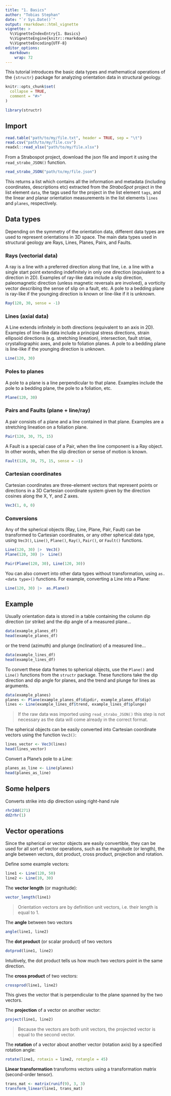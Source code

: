 ```yaml
---
title: "1. Basics"
author: "Tobias Stephan"
date: "`r Sys.Date()`"
output: rmarkdown::html_vignette
vignette: >
  %\VignetteIndexEntry{1. Basics}
  %\VignetteEngine{knitr::rmarkdown}
  %\VignetteEncoding{UTF-8}
editor_options: 
  markdown: 
    wrap: 72
---
```


This tutorial introduces the basic data types and mathematical operations of the `{structr}` package for analyzing orientation data in structural geology.

```r
knitr::opts_chunk$set(
  collapse = TRUE,
  comment = "#>"
)
```

 
```r
library(structr)
```

## Import 

```r
read.table("path/to/my/file.txt", header = TRUE, sep = "\t")
read.csv("path/to/my/file.csv")
readxl::read_xlsx("path/to/my/file.xlsx")
```

From a Strabospot project, download the json file and import it using the `read_strabo_JSON()` function.

 
```r
read_strabo_JSON("path/to/my/file.json")
```

This returns a list which contains all the information and metadata (including coordinates, descriptions etc) extracted from the *StraboSpot* project in the list element `data`, the tags used for the project in the list element `tags`, and the linear and planar orientation measurements in the list elements `lines` and `planes`, respectively.


## Data types
Depending on the symmetry of the orientation data, different data types are used to represent orientations in 3D space.
The main data types used in structural geology are Rays, Lines, Planes, Pairs, and Faults.

### Rays (vectorial data)
A ray is a line with a preferred direction along that line, i.e. a line with a single start point extending indefinitely in only one direction (equivalent to a direction in 2D).
Examples of ray-like data include a slip direction, paleomagnetic direction (unless magnetic reversals are involved), a vorticity vector describing the sense of slip on
a fault, etc. 
A pole to a bedding plane is ray-like if the younging direction is known or line-like if it is unknown.

```r
Ray(120, 30, sense = -1)
```

### Lines (axial data)
A Line extends infinitely in both directions (equivalent to an axis in 2D).
Examples of line-like data include a principal stress directions, strain ellipsoid directions (e.g. stretching lineation), intersection, fault striae, crystallographic axes, and pole to foliation planes.
A pole to a bedding plane is line-like if the younging direction is unknown.

```r
Line(120, 30)
```

### Poles to planes
A pole to a plane is a line perpendicular to that plane. Examples include
the pole to a bedding plane, the pole to a foliation, etc.

```r
Plane(120, 30)
```

### Pairs and Faults (plane + line/ray)
A pair consists of a plane and a line contained in that plane. Examples are a stretching lineation  on a foliation plane.

```r
Pair(120, 30, 75, 15)
```

A Fault is a special case of a Pair, when the line component is a Ray object. In other words, when the slip direction or sense of motion is known. 

```r
Fault(120, 30, 75, 15, sense = -1)
```


### Cartesian coordinates
Cartesian coordinates are three-element vectors that represent points or directions in a 3D Cartesian coordinate system given by the direction cosines along the X, Y, and Z axes.

```r
Vec3(1, 0, 0)
```

### Conversions

Any of the spherical objects (Ray, Line, Plane, Pair, Fault) can be transformed to Cartesian coordinates, or any other spherical data type, using `Vec3()`, `Line()`, `Plane()`, `Ray()`, `Pair()`, or `Fault()` functions. 

```r
Line(120, 30) |>  Vec3()
Plane(120, 30) |>  Line()

Pair(Plane(120, 30), Line(120, 30))
```

You can also convert into other data types without transformation, using `as.<data type>()` functions. For example, converting a Line into a Plane:

```r
Line(120, 30) |>  as.Plane()
```


## Example
Usually orientation data is stored in a table containing the column dip direction (or strike) and the dip angle of a measured plane...

 
```r
data(example_planes_df)
head(example_planes_df)
```

 
or the trend (azimuth) and plunge (inclination) of a measured line...

```r
data(example_lines_df)
head(example_lines_df)
```

To convert these data frames to spherical objects, use the `Plane()` and `Line()` functions from the `structr` package. These functions take the dip direction and dip angle for planes, and the trend and plunge for lines as arguments.

```r
data(example_planes)
planes <- Plane(example_planes_df$dipdir, example_planes_df$dip)
lines <- Line(example_lines_df$trend, example_lines_df$plunge)
```
 > If the raw data was imported using `read_strabo_JSON()` this step is not necessary as the data will come already in the correct format.

The spherical objects can be easily converted into Cartesian coordinate vectors using the function `Vec3()`:

```r
lines_vector <- Vec3(lines)
head(lines_vector)
```

 Convert a Plane's pole to a Line:
```r
planes_as_line <- Line(planes)
head(planes_as_line)
```


## Some helpers
Converts strike into dip direction using right-hand rule

```r
rhr2dd(271)
dd2rhr(1)
```

 
## Vector operations
Since the spherical or vector objects are easily convertible, they can be used for all sort of vector operations, such as the magnitude (or length), 
the angle between vectors, dot product, cross product, projection and rotation.

Define some example vectors:

```r
line1 <- Line(120, 50)
line2 <- Line(10, 30)
```

 
The **vector length** (or magnitude):

```r
vector_length(line1)
```

> Orientation vectors are by definition unit vectors, i.e. their length is equal to 1.

The **angle** between two vectors

```r
angle(line1, line2)
```

 
The **dot product** (or scalar product) of two  vectors

```r
dotprod(line1, line2)
```

Intuitively, the dot product tells us how much two vectors point in the same direction.

The **cross product** of two  vectors:

 
```r
crossprod(line1, line2)
```

This gives the vector that is perpendicular to the plane spanned by the two vectors.

The **projection** of a vector on another vector:

```r
project(line1, line2)
```

> Because the vectors are both unit vectors, the projected vector is equal to the second vector.

 
The **rotation** of a vector about another vector (rotation axis) by a specified rotation angle:

```r
rotate(line1, rotaxis = line2, rotangle = 45)
```

**Linear transformation** transforms vectors using a transformation matrix (second-order tensor). 

```r
trans_mat <- matrix(runif(9), 3, 3)
transform_linear(line1, trans_mat)
```

